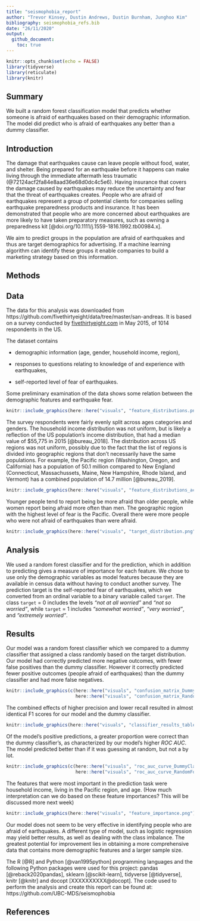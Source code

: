 ```yaml
---
title: "seismophobia_report"
author: "Trevor Kinsey, Dustin Andrews, Dustin Burnham, Junghoo Kim"
bibliography: seismophobia_refs.bib
date: "26/11/2020"
output:
  github_document:
    toc: true
---
```


```r
knitr::opts_chunk$set(echo = FALSE)
library(tidyverse)
library(reticulate)
library(knitr)

```

## Summary

We built a random forest classification model that predicts whether someone is afraid of earthquakes based on their demographic information. The model did predict who is afraid of earthquakes any better than a dummy classifier.

## Introduction

The damage that earthquakes cause can leave people without food, water, and shelter. Being prepared for an earthquake before it happens can make living through the immediate aftermath less traumatic (@72124acf2fa84e8aad36e68d0dc4c5e6). Having insurance that covers the damage caused by earthquakes may reduce the uncertainty and fear that the threat of earthquakes creates. People who are afraid of earthquakes represent a group of potential clients for companies selling earthquake preparedness products and insurance. It has been demonstrated that people who are more concerned about earthquakes are more likely to have taken preparatory measures, such as owning a preparedness kit [@doi.org/10.1111/j.1559-1816.1992.tb00984.x].

We aim to predict groups in the population are afraid of earthquakes and thus are target demographics for advertising. If a machine learning algorithm can identify these groups it enable companies to build a marketing strategy based on this information.

## Methods

## Data

The data for this analysis was downloaded from https://github.com/fivethirtyeight/data/tree/master/san-andreas. It is based on a survey conducted by [fivethirtyeight.com](https://fivethirtyeight.com/) in May 2015, of 1014 respondents in the US. 

The dataset contains

 - demographic information (age, gender, household income, region),
 
 - responses to questions relating to knowledge of and experience with earthquakes,
 
 - self-reported level of fear of earthquakes.

Some preliminary examination of the data shows some relation between the demographic features and earthquake fear.


```r
knitr::include_graphics(here::here("visuals", "feature_distributions.png"))
```

The survey respondents were fairly evenly split across ages categories and genders. The household income distribution was not uniform, but is likely a reflection of the US population's income distribution, that had a median value of $55,775 in 2015 [@bureau_2018].  The distribution across US regions was not uniform, possibly due to the fact that the list of regions is divided into geographic regions that don't necessarily have the same populations. For example, the Pacific region (Washington, Oregon, and California) has a population of 50.1 million compared to New England (Connecticut, Massachussets, Maine, New Hampshire, Rhode Island, and Vermont) has a combined population of 14.7 million [@bureau_2019].

```r
knitr::include_graphics(here::here("visuals", "feature_distributions_across_response.png"))
```
Younger people tend to report being be more afraid than older people, while women report being afraid more often than men. The geographic region with the highest level of fear is the Pacific. Overall there were more people who were not afraid of earthquakes than were afraid.

```r
knitr::include_graphics(here::here("visuals", "target_distribution.png"))
```



## Analysis

We used a random forest classifier and for the prediction, which in addition to predicting gives a measure of importance for each feature. We chose to use only the demographic variables as model features because they are available in census data without having to conduct another survey. The prediction target is the self-reported fear of earthquakes, which we converted from an ordinal variable to a binary variable called `target`. The class `target` = 0 includes the levels _"not at all worried"_ and _"not so worried"_, while `target` = 1 includes _"somewhat worried"_, _"very worried"_, and _"extremely worried"_.  


## Results

Our model was a random forest classifier which we compared to a dummy classifier that assigned a class randomly based on the target distribution. Our model had correctly predicted more negative outcomes, with fewer false positives than the dummy classifier. However it correctly predicted fewer positive outcomes (people afraid of earthquakes) than the dummy classifier and had more false negatives.


```r
knitr::include_graphics(c(here::here("visuals", "confusion_matrix_DummyClassifier.png"),
                          here::here("visuals", "confusion_matrix_RandomForestClassifier.png")))
``` 

The combined effects of higher precision and lower recall resulted in almost identical F1 scores for our model and the dummy classifier. 

```r
knitr::include_graphics(here::here("visuals", "classifier_results_table.png"))
``` 

Of the model's positive predictions, a greater proportion were correct than the dummy classifier's, as characterized by our model's higher *ROC AUC*. The model predicted better than if it was guessing at random, but not a by lot.


```r
knitr::include_graphics(c(here::here("visuals", "roc_auc_curve_DummyClassifier.png"),
                          here::here("visuals", "roc_auc_curve_RandomForestClassifier.png")))
``` 

The features that were most important in the prediction task were household income, living in the Pacific region, and age. (How much interpretation can we do based on these feature importances? This will be discussed more next week)



```r
knitr::include_graphics(here::here("visuals", "feature_importance.png"))
``` 

Our model does not seem to be very effective in identifying people who are afraid of earthquakes. A different type of model, such as logistic regression may yield better results, as well as dealing with the class imbalance. The greatest potential for improvement lies in obtaining a more comprehensive data that contains more demographic features and a larger sample size.

The R [@R] and Python [@van1995python] programming languages and the following Python packages were used for this project: pandas [@reback2020pandas], sklearn [@scikit-learn], tidyverse [@tidyverse], knitr [@knitr] and docopt [XXXXXXXXXX@docopt]. The code used to perform the analysis and create this report can be found at: https://github.com/UBC-MDS/seismophobia




## References